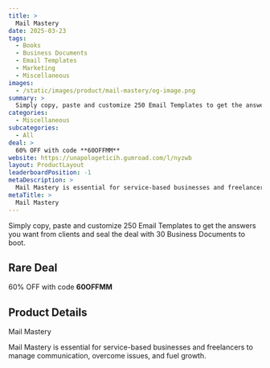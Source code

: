 ```yaml
---
title: >
  Mail Mastery
date: 2025-03-23
tags:
  - Books
  - Business Documents
  - Email Templates
  - Marketing
  - Miscellaneous
images:
  - /static/images/product/mail-mastery/og-image.png
summary: >
  Simply copy, paste and customize 250 Email Templates to get the answers you want from clients and seal the deal with 30 Business Documents to boot.
categories:
  - Miscellaneous
subcategories:
  - All
deal: >
  60% OFF with code **60OFFMM**
website: https://unapologeticih.gumroad.com/l/nyzwb
layout: ProductLayout
leaderboardPosition: -1
metaDescription: >
  Mail Mastery is essential for service-based businesses and freelancers to manage communication, overcome issues, and fuel growth.
metaTitle: >
  Mail Mastery
---
```

Simply copy, paste and customize 250 Email Templates to get the answers you want from clients and seal the deal with 30 Business Documents to boot.

## Rare Deal

60% OFF with code **60OFFMM**

## Product Details

Mail Mastery

Mail Mastery is essential for service-based businesses and freelancers to manage communication, overcome issues, and fuel growth.
